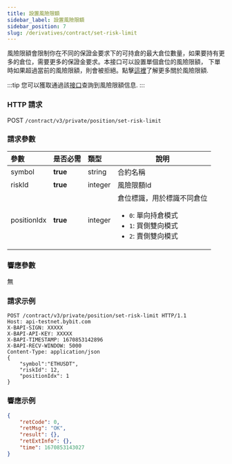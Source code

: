 ```yaml
---
title: 設置風險限額
sidebar_label: 設置風險限額
sidebar_position: 7
slug: /derivatives/contract/set-risk-limit
---
```

風險限額會限制你在不同的保證金要求下的可持倉的最大倉位數量，如果要持有更多的倉位，需要更多的保證金要求。本接口可以設置單個倉位的風險限額，
下單時如果超過當前的風險限額，則會被拒絕。點擊<a href="https://www.bybit.com/zh-TW/help-center/bybitHC_Article?language=zh_TW&id=000001164">這裡</a>了解更多關於風險限額.

:::tip
您可以獲取通過該[接口](../public/risk-limit#)查詢到風險限額信息.
:::

### HTTP 請求
POST `/contract/v3/private/position/set-risk-limit`

### 請求參數
| 參數 | 是否必需 | 類型 | 說明|
|:----- |:-------|:-----|------ |
|symbol |**true** |string |合約名稱|
|riskId |**true** |integer |風險限額Id|
|positionIdx |**true** |integer |倉位標識，用於標識不同倉位<ul><li>`0`: 單向持倉模式</li><li>`1`: 買側雙向模式</li><li>`2`: 賣側雙向模式</li></ul>|

### 響應參數
無

### 請求示例

```http
POST /contract/v3/private/position/set-risk-limit HTTP/1.1
Host: api-testnet.bybit.com
X-BAPI-SIGN: XXXXX
X-BAPI-API-KEY: XXXXX
X-BAPI-TIMESTAMP: 1670853142896
X-BAPI-RECV-WINDOW: 5000
Content-Type: application/json
{
    "symbol":"ETHUSDT",
    "riskId": 12,
    "positionIdx": 1
}
```

### 響應示例

```json
{
    "retCode": 0,
    "retMsg": "OK",
    "result": {},
    "retExtInfo": {},
    "time": 1670853143027
}
```